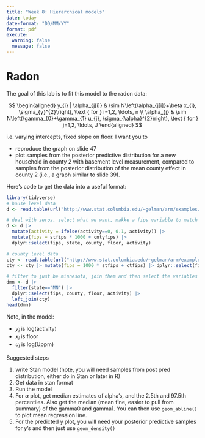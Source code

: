 ```yaml
---
title: "Week 8: Hierarchical models"
date: today
date-format: "DD/MM/YY"
format: pdf
execute: 
  warning: false
  message: false
---
```


# Radon

The goal of this lab is to fit this model to the radon data:

$$
\begin{aligned}
y_{i} | \alpha_{j[i]} & \sim N\left(\alpha_{j[i]}+\beta x_{i}, \sigma_{y}^{2}\right), \text { for } i=1,2, \ldots, n \\
\alpha_{j} & \sim N\left(\gamma_{0}+\gamma_{1} u_{j}, \sigma_{\alpha}^{2}\right), \text { for } j=1,2, \ldots, J
\end{aligned}
$$

i.e. varying intercepts, fixed slope on floor. I want you to 

- reproduce the graph on slide 47 
- plot samples from the posterior predictive distribution for a new household in county 2 with basement level measurement, compared to samples from the posterior distribution of the mean county effect in county 2 (i.e., a graph similar to slide 39).

Here's code to get the data into a useful format:

```r
library(tidyverse)
# house level data
d <- read.table(url("http://www.stat.columbia.edu/~gelman/arm/examples/radon/srrs2.dat"), header=T, sep=",")

# deal with zeros, select what we want, makke a fips variable to match on 
d <- d |> 
  mutate(activity = ifelse(activity==0, 0.1, activity)) |> 
  mutate(fips = stfips * 1000 + cntyfips) |>   
  dplyr::select(fips, state, county, floor, activity)

# county level data
cty <- read.table(url("http://www.stat.columbia.edu/~gelman/arm/examples/radon/cty.dat"), header = T, sep = ",")
cty <- cty |> mutate(fips = 1000 * stfips + ctfips) |> dplyr::select(fips, Uppm)

# filter to just be minnesota, join them and then select the variables of interest. 
dmn <- d |> 
  filter(state=="MN") |> 
  dplyr::select(fips, county, floor, activity) |> 
  left_join(cty)
head(dmn)

```

Note, in the model:

- $y_i$ is log(activity)
- $x_i$ is floor
- $u_i$ is log(Uppm)


Suggested steps

1. write Stan model (note, you will need samples from post pred distribution, either do in Stan or later in R)
2. Get data in stan format
3. Run the model
4. For $\alpha$ plot, get median estimates of alpha's, and the 2.5th and 97.5th percentiles. Also get the median (mean fine, easier to pull from summary) of the gamma0 and gamma1. You can then use `geom_abline()` to plot mean regression line. 
5. For the predicted y plot, you will need your posterior predictive samples for $y$'s and then just use `geom_density()`
